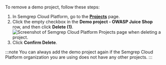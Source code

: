 To remove a demo project, follow these steps:

1. In Semgrep Cloud Platform, go to the **[Projects](https://semgrep.dev/orgs/-/projects)** page.
1. Click the empty checkbox in the **Demo project - OWASP Juice Shop** row, and then click **Delete (1)**.
    ![Screenshot of Semgrep Cloud Platform Projects page when deleting a project.](/img/semgrep-app-delete-demo-project.png "Screenshot of Semgrep Cloud Platform Projects page when deleting a project.")
1. Click **Confirm Delete**.

:::note
You can always add the demo project again if the Semgrep Cloud Platform organization you are using does not have any other projects. 
:::

